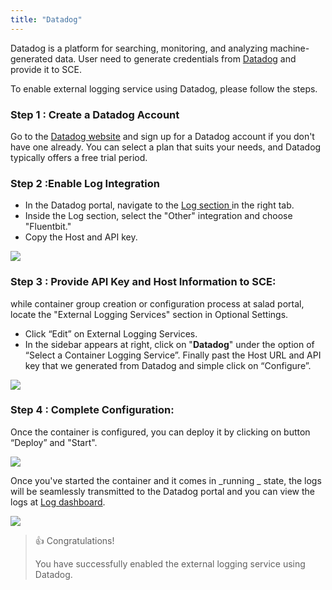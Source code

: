 ```yaml
---
title: "Datadog"
---
```


Datadog is a platform for searching, monitoring, and analyzing machine-generated data. User need to generate credentials from [Datadog](https://www.datadoghq.com/) and provide it to SCE.

To enable external logging service using Datadog, please follow the steps.

### **Step 1 : Create a Datadog Account**

Go to the [Datadog website](https://www.datadoghq.com/) and sign up for a Datadog account if you don't have one already. You can select a plan that suits your needs, and Datadog typically offers a free trial period.

### **Step 2 :Enable Log Integration**

- In the Datadog portal, navigate to the [Log section ](https://us5.datadoghq.com/logs/onboarding/other)in the right tab.
- Inside the Log section, select the "Other" integration and choose "Fluentbit."
- Copy the Host and API key.

![](container-engine\images\d158848-image.png)


### **Step 3 : Provide API Key and Host Information to SCE**:

while container group creation or configuration process at salad portal, locate the "External Logging Services" section in Optional Settings.

- Click “Edit” on External Logging Services.
- In the sidebar appears at right, click on "**Datadog**" under the option of “Select a Container Logging Service”. Finally past the Host URL and API key that we generated from Datadog and simple click on “Configure”.

![](container-engine\images\b695fac-image.png)


### **Step 4 : Complete Configuration**:

Once the container is configured, you can deploy it by clicking on button “Deploy” and "Start".

![](container-engine\images\2acf3d1-image.png)



Once you've started the container and it comes in _running _ state, the logs will be seamlessly transmitted to the Datadog portal and you can view the logs at [Log dashboard](https://us5.datadoghq.com/logs).

![](container-engine\images\8de9469-image.png)


> 👍 Congratulations!
>
> You have successfully enabled the external logging service using Datadog.
